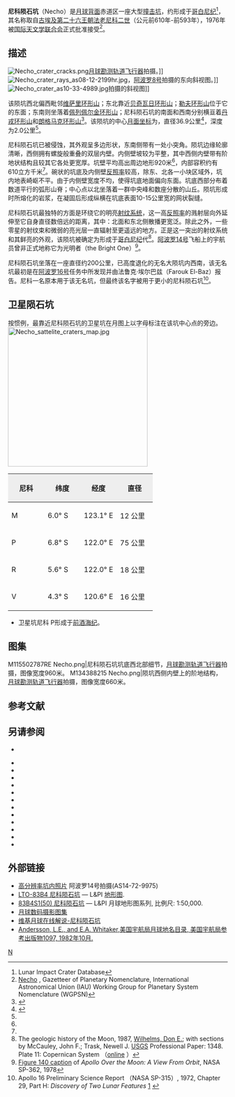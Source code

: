 {{lunar crater data|
image=Necho crater AS14-70-9671.jpg|
caption=[[阿波罗14号|阿波罗14号]]拍摄的图像|
latitude=5.25|
N_or_S=S|
longitude=23.24|
E_or_W=E|
diameter=36.9公里|
depth=2.0公里|
colong=237|
eponym=[[尼科二世|尼科二世]]}}

'''尼科陨石坑'''（Necho）是[[月球背面|月球背面]]赤道区一座大型[[撞击坑|撞击坑]]，约形成于[[哥白尼纪|哥白尼纪]]<ref name=LICD>Lunar Impact Crater Database</ref>，其名称取自[[古埃及|古埃及]][[第二十六王朝|第二十六王朝]][[法老|法老]][[尼科二世|尼科二世]]（公元前610年-前593年），1976年被[[国际天文学联合会|国际天文学联合会]]正式批准接受<ref>[http://planetarynames.wr.usgs.gov/Feature/4182 Necho] {{Wayback|url=http://planetarynames.wr.usgs.gov/Feature/4182 |date=20180531113348 }}, Gazetteer of Planetary Nomenclature, International Astronomical Union (IAU) Working Group for Planetary System Nomenclature (WGPSN)</ref>。

==描述==
[[File:Necho_crater_cracks.png|thumb]][[月球勘测轨道飞行器|月球勘测轨道飞行器]]拍摄。]]
[[Image:Necho_crater_rays_as08-12-2199hr.jpg|thumb]]，[[阿波罗8号|阿波罗8号]]拍摄的东向斜视图。]]
[[File:Necho_crater_as10-33-4989.jpg|thumb]]拍摄的斜视图]]

该陨坑西北偏西毗邻[[维萨里环形山|维萨里环形山]]；东北靠近[[贝奇瓦日环形山|贝奇瓦日环形山]]；[[勒夫环形山|勒夫环形山]]位于它的东面；东南则坐落着[[佩列佩尔金环形山|佩列佩尔金环形山]]；尼科陨石坑的南面和西南分别横亘着[[丹戎环形山|丹戎环形山]]和[[朗格马克环形山|朗格马克环形山]]<ref>{{Cite web |url=http://planetarynames.wr.usgs.gov/images/Lunar/lac_83_wac.pdf |title=Crater Necho on LAC-83 map |accessdate=2016-08-02 |archive-date=2016-12-27 |archive-url=https://web.archive.org/web/20161227123549/https://planetarynames.wr.usgs.gov/images/Lunar/lac_83_wac.pdf |dead-url=no }}</ref>。该陨坑的中心[[月面坐标|月面坐标]]为{{Coord|5.25|S|123.24|E|globe:Moon|nogoogle=1|noosm=1}}，直径36.9公里<ref name="IAU">{{Cite web |url=http://planetarynames.wr.usgs.gov/Feature/4182 |title=Directory of the International Astronomical Union |accessdate=2016-08-02 |archive-date=2018-05-31 |archive-url=https://web.archive.org/web/20180531113348/https://planetarynames.wr.usgs.gov/Feature/4182 |dead-url=no }}</ref>，深度为2.0公里<ref name="LICD"/>。

尼科陨石坑已被侵蚀，其外观呈多边形状，东南侧带有一处小突角。陨坑边缘轮廓清晰，西侧拥有螺旋般重叠的双层内壁。内侧壁坡较为平整，其中西侧内壁带有阶地状结构且较其它各处更宽厚。坑壁平均高出周边地形920米<ref name="LICD"/>，内部容积约有610立方千米<ref name="LICD"/>。碗状的坑底及内侧壁[[反照率|反照率]]较高，除东、北各一小块区域外，坑内地表崎岖不平。由于内侧壁宽度不均，使得坑底地面偏向东面。坑底西部分布着数道平行的弧形山脊；中心点以北坐落着一群中央峰和数座分散的山丘。陨坑形成时所熔化的岩浆，在凝固后形成纵横在坑底表面10-15公里宽的网状裂缝。

尼科陨石坑最独特的方面是环绕它的明亮[[射纹系统|射纹系统]]，这一高[[反照率|反照率]]的溅射层向外延伸至它自身直径数倍远的距离，其中：北面和东北侧散播更宽泛。除此之外，一些零星的射纹束和微弱的亮光层一直辐射至更遥远的地方。正是这一突出的射纹系统和其鲜亮的外观，该陨坑被确定为形成于[[哥白尼纪|哥白尼纪]]代<ref>The geologic history of the Moon, 1987, [[Donald_Wilhelms|Wilhelms, Don E.]]; with sections by McCauley, John F.; Trask, Newell J. [[United_States_Geological_Survey|USGS]] Professional Paper: 1348.  Plate 11: Copernican System （[http://pubs.er.usgs.gov/publication/pp1348 online] {{Wayback|url=http://pubs.er.usgs.gov/publication/pp1348 |date=20160604112233 }}）</ref>。[[阿波罗14号|阿波罗14号]]飞船上的宇航员曾非正式地称它为光明者（the Bright One）<ref>[http://history.nasa.gov/SP-362/ch5.4.htm Figure 140 caption] {{Wayback|url=http://history.nasa.gov/SP-362/ch5.4.htm |date=20171225233128 }} of ''Apollo Over the Moon: A View From Orbit'', NASA SP-362, 1978</ref>。

尼科陨石坑坐落在一座直径约200公里，已高度退化的无名大陨坑内西南，该无名坑最初是在[[阿波罗16号|阿波罗16号]]任务中所发现并由法鲁克·埃尔巴兹（Farouk El-Baz）报告。尼科一名原本用于该无名坑，但最终该名字被用于更小的尼科陨石坑<ref>Apollo 16 Preliminary Science Report （NASA SP-315）, 1972, Chapter 29, Part H: ''Discovery of Two Lunar Features'' [https://www.hq.nasa.gov/alsj/a16/a16psr.html] {{Wayback|url=https://www.hq.nasa.gov/alsj/a16/a16psr.html |date=20160810173729 }}</ref>。

==卫星陨石坑==
按惯例，最靠近尼科陨石坑的卫星坑在月图上以字母标注在该坑中心点的旁边。
[[Image:Necho_sattelite_craters_map.jpg|320px]]

{| class="wikitable"
!width="25%" style="background:#eeeeee;" |尼科 
!width="25%" style="background:#eeeeee;" |纬度
!width="25%" style="background:#eeeeee;" |经度
!width="25%" style="background:#eeeeee;" |直径
|-
| Align="center"|M
| Align="center"|6.0° S
| Align="center"|123.1° E
| Align="center"|12 公里
|-
| Align="center"|P
| Align="center"|6.8° S
| Align="center"|122.0° E
| Align="center"|75 公里
|-
| Align="center"|R
| Align="center"|5.6° S
| Align="center"|122.0° E
| Align="center"|18 公里
|-
| Align="center"|V
| Align="center"|4.3° S
| Align="center"|120.6° E
| Align="center"|16 公里
|}{{clear}}
* 卫星坑尼科 P形成于[[前酒海纪|前酒海纪]]。

==图集==
<gallery>
M115502787RE Necho.png|尼科陨石坑坑底西北部细节，[[月球勘测轨道飞行器|月球勘测轨道飞行器]]拍摄，图像宽度960米。
M134388215 Necho.png|陨坑西侧内壁上的阶地结构，[[月球勘测轨道飞行器|月球勘测轨道飞行器]]拍摄，图像宽度660米。
</gallery>

== 参考文献 ==
{{Reflist}}

==另请参阅==
{{reflist}}
* {{cite web
 |last        = Wood
 |first       = Chuck
 |date        = April 27, 2007
 |url         = http://www.lpod.org/?m=20070427
 |title       = Necho's peculiar rays
 |publisher   = Lunar Photo of the Day
 |accessdate  = 2007-04-27
 |deadurl     = yes
 |archiveurl  = https://web.archive.org/web/20070927004535/http://www.lpod.org/?m=20070427
 |archivedate = 2007年9月27日
}}

{{refbegin}}
* {{cite book
  | last1 = Andersson
  | first1 = L. E.
  | last2 = Whitaker
  | first2 = E. A.
  | authorlink2 = Ewen Whitaker
  | date = 1982
  | title = [[NASA|NASA]] Catalogue of Lunar Nomenclature
  | publisher = NASA RP-1097
  | ref = harv
  }}
* {{cite web
  | last = Blue
  | first = Jennifer
  | date = July 25, 2007
  | title = Gazetteer of Planetary Nomenclature
  | publisher = [[United_States_Geological_Survey|USGS]]
  | url = http://planetarynames.wr.usgs.gov/
  | accessdate = 2007-08-05
  | ref = harv
  | archive-date = 2018-12-25
  | archive-url = https://web.archive.org/web/20181225170157/https://planetarynames.wr.usgs.gov/
  | dead-url = no
  }}
* {{cite book
  | last1 = Bussey
  | first1 = B.
  | authorlink1 = Ben Bussey
  | last2 = Spudis
  | first2 = P.
  | authorlink2 = Paul Spudis
  | date = 2004
  | title = The Clementine Atlas of the Moon
  | publisher = Cambridge University Press
  | location = New York
  | isbn = 978-0-521-81528-4
  | ref = harv
  }}
* {{cite book
  | last1 = Cocks
  | first1 = Elijah E.
  | last2 = Cocks
  | first2 = Josiah C.
  | date = 1995
  | title = Who's Who on the Moon: A Biographical Dictionary of Lunar Nomenclature
  | url = https://archive.org/details/isbn_9780936389271
  | publisher = Tudor Publishers
  | isbn = 978-0-936389-27-1
  | ref = harv
  }}
* {{cite web
  | last = McDowell
  | first = Jonathan
  | date = July 15, 2007
  | url = http://host.planet4589.org/astro/lunar/
  | title = Lunar Nomenclature
  | publisher = Jonathan's Space Report
  | accessdate = 2007-10-24
  | ref = harv
  | archive-date = 2018-12-25
  | archive-url = https://web.archive.org/web/20181225170156/http://host.planet4589.org/astro/lunar/
  | dead-url = no
  }}
* {{cite journal| last1 = Menzel| first1 = D. H.| last2 = Minnaert| first2 = M.| last3 = Levin| first3 = B.| last4 = Dollfus| first4 = A.| last5 = Bell| first5 = B.| title = Report on Lunar Nomenclature by the Working Group of Commission 17 of the IAU| doi = 10.1007/BF00171763| journal = Space Science Reviews| volume = 12| issue = 2| pages = 136–186| date = 1971| bibcode = 1971SSRv...12..136M| ref = harv}}
* {{cite book
  | first = Patrick
  | last = Moore
  | authorlink = Patrick Moore
  | date = 2001
  | title = On the Moon
  | url = https://archive.org/details/patrickmooreonmo00patr
  | publisher = Sterling Publishing Co.
  | isbn = 978-0-304-35469-6
  | ref = harv
  }}
* {{cite book
  | first = Fred W.
  | last = Price
  | date = 1988
  | title = The Moon Observer's Handbook
  | publisher = Cambridge University Press
  | isbn = 978-0-521-33500-3
  | ref = harv
  }}
* {{cite book
  | last = Rükl
  | first = Antonín
  | authorlink = Antonín Rükl
  | date = 1990
  | title = Atlas of the Moon
  | publisher = Kalmbach Books
  | isbn = 978-0-913135-17-4
  | ref = harv
  }}
* {{cite book
  | last = Webb
  | first = Rev. T. W.
  | authorlink = Thomas William Webb
  | date = 1962
  | title = Celestial Objects for Common Telescopes
  | url = https://archive.org/details/celestialobjects00webb
  | edition = 6th revised
  | publisher = Dover
  | isbn = 978-0-486-20917-3
  | ref = harv
  }}
* {{cite book
  | first = Ewen A.
  | last = Whitaker
  | authorlink = Ewen Whitaker
  | date = 1999
  | title = Mapping and Naming the Moon
  | publisher = Cambridge University Press
  | isbn = 978-0-521-62248-6
  | ref = harv
  }}
* {{cite book
  | first = Peter T.
  | last = Wlasuk
  | date = 2000
  | title = Observing the Moon
  | publisher = Springer
  | isbn = 978-1-85233-193-1
  | ref = harv
 }}
{{refend}}

==外部链接==
* [http://www.lpi.usra.edu/resources/apollo/frame/?AS14-72-9975 高分辨率坑内照片] {{Wayback|url=http://www.lpi.usra.edu/resources/apollo/frame/?AS14-72-9975 |date=20160303215857 }}阿波罗14号拍摄(AS14-72-9975) 
* [http://www.lpi.usra.edu/resources/mapcatalog/LTO/lto83b4_1/ LTO-83B4 尼科陨石坑] {{Wayback|url=http://www.lpi.usra.edu/resources/mapcatalog/LTO/lto83b4_1/ |date=20160303200147 }} — L&PI [[地形图|地形图]].
* [http://www.lpi.usra.edu/resources/mapcatalog/topophoto/83B4S1/ 83B4S1(50) 尼科陨石坑] {{Wayback|url=http://www.lpi.usra.edu/resources/mapcatalog/topophoto/83B4S1/ |date=20160807145943 }} — L&PI 月球地形图系列, 比例尺: 1:50,000.
*[http://www.lpi.usra.edu/resources/lunar_orbiter/bin/srch_nam.shtml?Necho%7C0 月球数码摄影图集] {{Wayback|url=http://www.lpi.usra.edu/resources/lunar_orbiter/bin/srch_nam.shtml?Necho%7C0 |date=20170417235801 }}
*[http://the-moon.wikispaces.com/Necho 维基月球在线解说-尼科陨石坑] {{Wayback|url=http://the-moon.wikispaces.com/Necho |date=20180530160348 }}
*[http://planet4589.org/astro/lunar/RP-1097.pdf Andersson, L.E., and E.A. Whitaker,美国宇航局月球地名目录, 美国宇航局参考出版物1097, 1982年10月.] {{Wayback|url=http://planet4589.org/astro/lunar/RP-1097.pdf |date=20141006125838 }}

[[Category:月球环形山|N]]
{{月球環形山 (L-N)}}